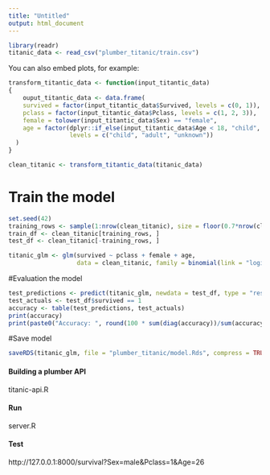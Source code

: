 ```yaml
---
title: "Untitled"
output: html_document
---
```



```r
library(readr)
titanic_data <- read_csv("plumber_titanic/train.csv")
```

You can also embed plots, for example:

```r
transform_titantic_data <- function(input_titantic_data)
{
    ouput_titantic_data <- data.frame(
    survived = factor(input_titantic_data$Survived, levels = c(0, 1)),
    pclass = factor(input_titantic_data$Pclass, levels = c(1, 2, 3)),
    female = tolower(input_titantic_data$Sex) == "female",
    age = factor(dplyr::if_else(input_titantic_data$Age < 18, "child", "adult", "unknown"),
                 levels = c("child", "adult", "unknown"))
  )
}

clean_titanic <- transform_titantic_data(titanic_data)


```

# Train the model


```r
set.seed(42)
training_rows <- sample(1:nrow(clean_titanic), size = floor(0.7*nrow(clean_titanic)))
train_df <- clean_titanic[training_rows, ]
test_df <- clean_titanic[-training_rows, ]

titanic_glm <- glm(survived ~ pclass + female + age, 
                   data = clean_titanic, family = binomial(link = "logit"))
```

#Evaluation the model

```r
test_predictions <- predict(titanic_glm, newdata = test_df, type = "response") >= 0.5
test_actuals <- test_df$survived == 1
accuracy <- table(test_predictions, test_actuals)
print(accuracy)
print(paste0("Accuracy: ", round(100 * sum(diag(accuracy))/sum(accuracy), 2), "%"))
```

#Save model
```r
saveRDS(titanic_glm, file = "plumber_titanic/model.Rds", compress = TRUE)

```

#### Building a plumber API
titanic-api.R

#### Run
server.R


#### Test
http://127.0.0.1:8000/survival?Sex=male&Pclass=1&Age=26
